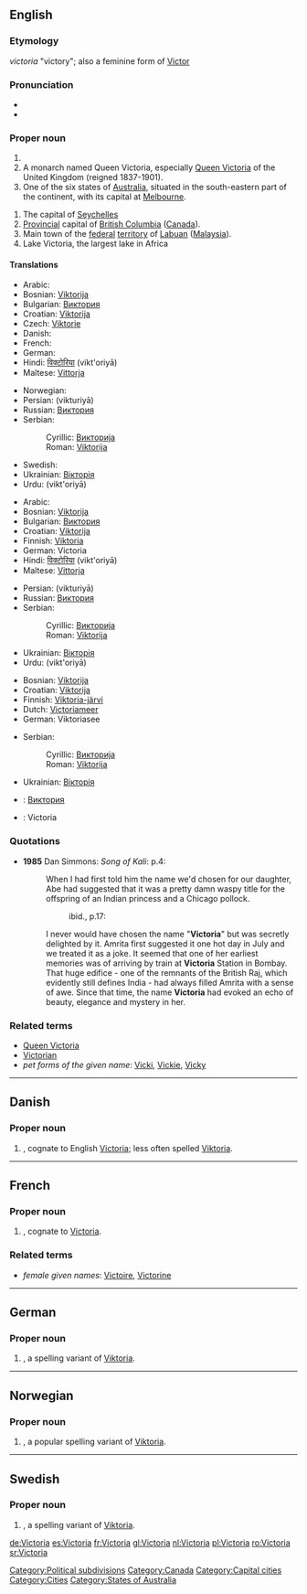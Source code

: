 {{see|victoria}}

==English==
===Etymology===
{{L.}} ''victoria'' "victory"; also a feminine form of [[Victor]]

===Pronunciation ===
* {{IPA|/viktɔɹiːə/}}
* {{audio|en-ca-Victoria.ogg|Audio (CA)}}

===Proper noun===
{{en-proper noun}}

# {{given name|female|from Latin|}}
# A monarch named Queen Victoria, especially [[w:Queen Victoria|Queen Victoria]] of the United Kingdom (reigned 1837-1901).
# One of the six states of [[Australia]], situated in the south-eastern part of the continent, with its capital at [[Melbourne]].
[[Category:Political subdivisions]]
# The capital of [[Seychelles]]
# [[provincial|Provincial]] capital of [[British Columbia]] ([[Canada]]).
# Main town of the [[federal]] [[territory]] of [[Labuan]] ([[Malaysia]]).
# Lake Victoria, the largest lake in Africa

====Translations====
{{trans-top|female given name}}
*Arabic: {{ARchar|[[فيكتوريا]]}}
*Bosnian: [[Viktorija]] {{f}}
*Bulgarian: [[Виктория]] {{f}}
*Croatian: [[Viktorija]] {{f}}
* Czech: [[Viktorie]] {{f}}
*Danish: {{t|da|Victoria}}
*French: {{t|fr|Victoria}}
*German: {{t|de|Viktoria}}
*Hindi: [[विक्टोरिया]] (vikt'oriyā) {{f}}
*Maltese: [[Vittorja]] {{f}}
{{trans-mid}}
*Norwegian: {{t|no|Viktoria}}
*Persian: {{FAchar|[[ویکتوریا]]}} (vikturiyā)
*Russian: [[Виктория]] {{f}}
*Serbian:
*:Cyrillic: [[Викторија]] {{f}}
*:Roman: [[Viktorija]] {{f}}
*Swedish: {{t|sv|Viktoria}} {{c}}
*Ukrainian: [[Вікторія]] {{f}}
*Urdu: {{URchar|[[وکٹوریہ]]}} (vikt'oriyā) {{f}}
{{trans-bottom}}
<!-- Make an entry here only, if it is customary to spell all English-language Victoria -names in some other way e.g. due to different alphabet system -->
{{trans-top|Queen Victoria}}
*Arabic: {{ARchar|[[فيكتوريا]]}}
*Bosnian: [[Viktorija]] {{f}}
*Bulgarian: [[Виктория]] {{f}}
*Croatian: [[Viktorija]] {{f}}
*Finnish: [[Viktoria]]
*German: Victoria
*Hindi: [[विक्टोरिया]] (vikt'oriyā) {{f}}
*Maltese: [[Vittorja]] 
{{trans-mid}}
*Persian: {{FAchar|[[ویکتوریا]]}} (vikturiyā)
*Russian: [[Виктория]] {{f}}
*Serbian:
*:Cyrillic: [[Викторија]] {{f}}
*:Roman: [[Viktorija]] {{f}}
*Ukrainian: [[Вікторія]] {{f}}
*Urdu: {{URchar|[[وکٹوریہ]]}} (vikt'oriyā) {{f}}
{{trans-bottom}}

{{trans-top|Lake Victoria}}
*Bosnian: [[Viktorija]] {{f}}
*Croatian: [[Viktorija]] {{f}}
*Finnish: [[Viktoria-järvi]]
*Dutch: [[Victoriameer]]
*German: Viktoriasee {{m}}
{{trans-mid}}
*Serbian:
*:Cyrillic: [[Викторија]] {{f}}
*:Roman: [[Viktorija]] {{f}}
*Ukrainian: [[Вікторія]] {{f}}
{{trans-bottom}}

{{checktrans}}
{{trans-top|translations to be checked}}
*{{ttbc|Bulgarian}}: [[Виктория]]
*{{ttbc|French}}: Victoria
{{trans-bottom}}

===Quotations===
*'''1985''' Dan Simmons: ''Song of Kali'': p.4:
*:When I had first told him the name we'd chosen for our daughter, Abe had suggested that it was a pretty damn waspy title for the offspring of an Indian princess and a Chicago pollock.
*::ibid., p.17:
*:I never would have chosen the name "'''Victoria'''" but was secretly delighted by it. Amrita first suggested it one hot day in July and we treated it as a joke. It seemed that one of her earliest memories was of arriving by train at '''Victoria''' Station in Bombay. That huge edifice - one of the remnants of the British Raj, which evidently still defines India - had always filled Amrita with a sense of awe. Since that time, the name '''Victoria''' had evoked an echo of beauty, elegance and mystery in her.

===Related terms===
*[[Queen Victoria]]
*[[Victorian]]
*''pet forms of the given name'': [[Vicki]], [[Vickie]], [[Vicky]]

[[Category:Canada]]
[[Category:Capital cities]]
[[Category:Cities]]
[[Category:States of Australia]]
----

==Danish==

===Proper noun===
{{infl|da|proper noun}}

# {{given name|female||da:}}, cognate to English [[#English|Victoria]]; less often spelled [[Viktoria]].

----

==French==

===Proper noun===
{{infl|fr|proper noun}}

# {{given name|female||fr:}}, cognate to [[#English|Victoria]].

===Related terms===
*''female given names'': [[Victoire]], [[Victorine]]

----

==German==

===Proper noun===
{{infl|de|proper noun}}

# {{given name|female||de:}}, a spelling variant of [[Viktoria]].

----

==Norwegian==

===Proper noun===
{{infl|no|proper noun}}

# {{given name|female||no:}}, a popular spelling variant of [[Viktoria]].

----

==Swedish==

===Proper noun===
{{infl|sv|proper noun}}

# {{given name|female||sv:}}, a spelling variant of [[Viktoria]].

[[de:Victoria]]
[[es:Victoria]]
[[fr:Victoria]]
[[gl:Victoria]]
[[nl:Victoria]]
[[pl:Victoria]]
[[ro:Victoria]]
[[sr:Victoria]]